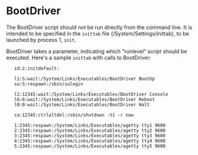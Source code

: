 = BootDriver =

The BootDriver script should not be run directly from the command line. It is intended to be specified in the <code>inittab</code> file (/System/Settings/inittab), to be launched by process 1, <code>init</code>.

BootDriver takes a parameter, indicating which "runlevel" script should be executed. Here's a sample <code>inittab</code> with calls to BootDriver:


    id:2:initdefault: 
     
    l1:S:wait:/System/Links/Executables/BootDriver BootUp 
    su:S:respawn:/sbin/sulogin 
     
    l2:12345:wait:/System/Links/Executables/BootDriver Console 
    l6:6:wait:/System/Links/Executables/BootDriver Reboot 
    l0:0:wait:/System/Links/Executables/BootDriver Halt 
     
    ca:12345:ctrlaltdel:/sbin/shutdown -t1 -r now 
     
    1:2345:respawn:/System/Links/Executables/agetty tty1 9600 
    2:2345:respawn:/System/Links/Executables/agetty tty2 9600 
    3:2345:respawn:/System/Links/Executables/agetty tty3 9600 
    4:2345:respawn:/System/Links/Executables/agetty tty4 9600 
    5:2345:respawn:/System/Links/Executables/agetty tty5 9600 


{{Reference}}
